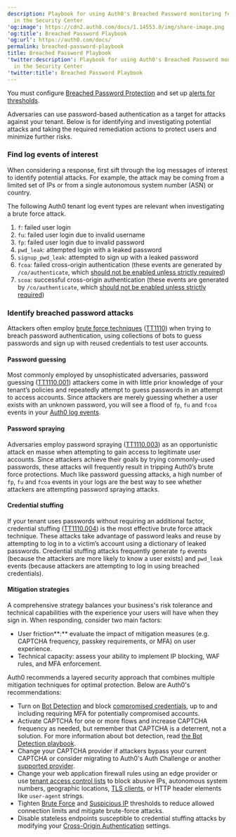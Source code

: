 ```yaml
---
description: Playbook for using Auth0's Breached Password monitoring feature
  in the Security Center
'og:image': https://cdn2.auth0.com/docs/1.14553.0/img/share-image.png
'og:title': Breached Password Playbook
'og:url': https://auth0.com/docs/
permalink: breached-password-playbook
title: Breached Password Playbook
'twitter:description': Playbook for using Auth0's Breached Password monitoring feature
  in the Security Center
'twitter:title': Breached Password Playbook
---
```

<Card title="Before you start">

You must configure [Breached Password Protection](/secure/attack-protection/breached-password-detection) and set up [alerts for thresholds](/secure/security-center/security-alerts).

</Card>

Adversaries can use password-based authentication as a target for attacks against your tenant. Below is for identifying and investigating potential attacks and taking the required remediation actions to protect users and minimize further risks.

### Find log events of interest

When considering a response, first sift through the log messages of interest to identify potential attacks. For example, the attack may be coming from a limited set of IPs or from a single autonomous system number (ASN) or country.

The following Auth0 tenant log event types are relevant when investigating a brute force attack.



<Accordion title="Relevant log event types">

1. `f`: failed user login
2. `fu`: failed user login due to invalid username
3. `fp`: failed user login due to invalid password
4. `pwd_leak`: attempted login with a leaked password
5. `signup_pwd_leak`: attempted to sign up with a leaked password
6. `fcoa`: failed cross-origin authentication (these events are generated by `/co/authenticate`, which [should not be enabled unless strictly required](https://sec.okta.com/articles/2024/05/detecting-cross-origin-authentication-credential-stuffing-attacks/))
7. `scoa`: successful cross-origin authentication (these events are generated by `/co/authenticate`, which [should not be enabled unless strictly required](https://sec.okta.com/articles/2024/05/detecting-cross-origin-authentication-credential-stuffing-attacks/))

</Accordion>



### Identify breached password attacks

Attackers often employ [brute force techniques](/secure/attack-protection/brute-force-protection) ([TT1110](https://attack.mitre.org/techniques/T1110/)) when trying to breach password authentication, using collections of bots to guess passwords and sign up with reused credentials to test user accounts.

#### Password guessing

Most commonly employed by unsophisticated adversaries, password guessing ([TT1110.001](https://attack.mitre.org/techniques/T1110/001/)) attackers come in with little prior knowledge of your tenant’s policies and repeatedly attempt to guess passwords in an attempt to access accounts. Since attackers are merely guessing whether a user exists with an unknown password, you will see a flood of `fp`, `fu` and `fcoa` events in your [Auth0 log events](/deploy-monitor/logs/log-event-type-codes).

#### Password spraying

Adversaries employ password spraying ([TT1110.003](https://attack.mitre.org/techniques/T1110/003/)) as an opportunistic attack en masse when attempting to gain access to legitimate user accounts. Since attackers achieve their goals by trying commonly-used passwords, these attacks will frequently result in tripping Auth0’s brute force protections. Much like password guessing attacks, a high number of `fp`, `fu` and `fcoa` events in your logs are the best way to see whether attackers are attempting password spraying attacks.

#### Credential stuffing

If your tenant uses passwords without requiring an additional factor, credential stuffing ([TT1110.004](https://attack.mitre.org/techniques/T1110/004/)) is the most effective brute force attack technique. These attacks take advantage of password leaks and reuse by attempting to log in to a victim’s account using a dictionary of leaked passwords. Credential stuffing attacks frequently generate `fp` events (because the attackers are more likely to know a user exists) and `pwd_leak` events (because attackers are attempting to log in using breached credentials).

#### Mitigation strategies

A comprehensive strategy balances your business's risk tolerance and technical capabilities with the experience your users will have when they sign in. When responding, consider two main factors:

* User friction**:** evaluate the impact of mitigation measures (e.g. CAPTCHA frequency, passkey requirements, or <Tooltip tip="Multi-factor authentication (MFA): User authentication process that uses a factor in addition to username and password such as a code via SMS." cta="View Glossary" href="/glossary?term=MFA">MFA</Tooltip>) on user experience.
* Technical capacity: assess your ability to implement IP blocking, WAF rules, and MFA enforcement.

Auth0 recommends a layered security approach that combines multiple mitigation techniques for optimal protection. Below are Auth0's recommendations:

* Turn on [Bot Detection](/secure/attack-protection/bot-detection) and block [compromised credentials](/secure/attack-protection/breached-password-detection#configure-response-scenarios), up to and including requiring MFA for potentially compromised accounts.
* Activate CAPTCHA for one or more flows and increase CAPTCHA frequency as needed, but remember that CAPTCHA is a deterrent, not a solution. For more information about <Tooltip tip="Bot Detection: Form of attack protection in which Auth0 blocks suspected bot traffic by enabling a CAPTCHA during the login process." cta="View Glossary" href="/glossary?term=bot+detection">bot detection</Tooltip>, read [the Bot Detection playbook](/secure/attack-protection/playbooks/bot-detection-playbook).
* Change your CAPTCHA provider if attackers bypass your current CAPTCHA or consider migrating to Auth0's Auth Challenge or another [supported provider](/secure/attack-protection/bot-detection/configure-captcha).
* Change your web application firewall rules using an edge provider or use [tenant access control lists](/secure/tenant-access-control-list) to block abusive IPs, autonomous system numbers, geographic locations, [TLS clients](/customize/custom-domains/self-managed-certificates/tls-ssl), or HTTP header elements like `user-agent` strings.
* Tighten [Brute Force](/secure/attack-protection/brute-force-protection) and [Suspicious IP](/secure/attack-protection/suspicious-ip-throttling) thresholds to reduce allowed connection limits and mitigate brute-force attacks.
* Disable stateless endpoints susceptible to credential stuffing attacks by modifying your [Cross-Origin Authentication](/authenticate/login/cross-origin-authentication) settings.